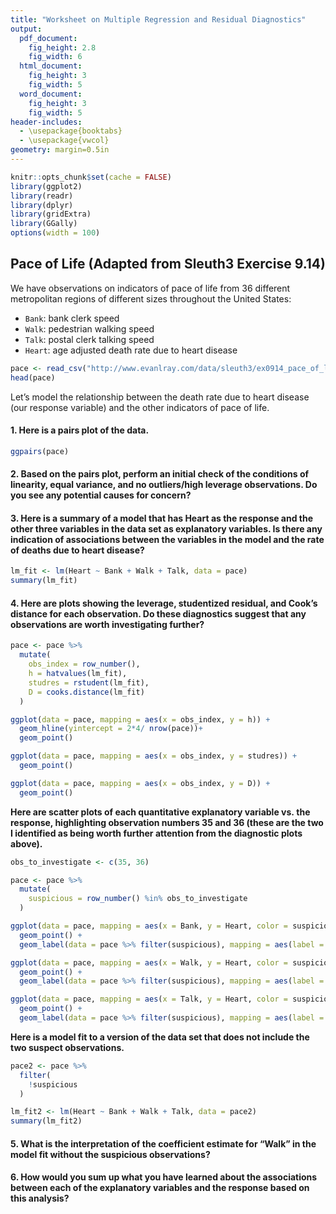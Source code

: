 ```yaml
---
title: "Worksheet on Multiple Regression and Residual Diagnostics"
output:
  pdf_document:
    fig_height: 2.8
    fig_width: 6
  html_document:
    fig_height: 3
    fig_width: 5
  word_document:
    fig_height: 3
    fig_width: 5
header-includes:
  - \usepackage{booktabs}
  - \usepackage{vwcol}
geometry: margin=0.5in
---
```


```r
knitr::opts_chunk$set(cache = FALSE)
library(ggplot2)
library(readr)
library(dplyr)
library(gridExtra)
library(GGally)
options(width = 100)
```

## Pace of Life (Adapted from Sleuth3 Exercise 9.14)

We have observations on indicators of pace of life from 36 different metropolitan regions of different sizes throughout the United States:

* `Bank`: bank clerk speed
* `Walk`: pedestrian walking speed
* `Talk`: postal clerk talking speed
* `Heart`: age adjusted death rate due to heart disease

```r
pace <- read_csv("http://www.evanlray.com/data/sleuth3/ex0914_pace_of_life.csv")
head(pace)
```

Let's model the relationship between the death rate due to heart disease (our response variable) and the other indicators of pace of life.

#### 1. Here is a pairs plot of the data.

```r
ggpairs(pace)
```

#### 2. Based on the pairs plot, perform an initial check of the conditions of linearity, equal variance, and no outliers/high leverage observations.  Do you see any potential causes for concern?

\newpage

#### 3. Here is a summary of a model that has Heart as the response and the other three variables in the data set as explanatory variables.  Is there any indication of associations between the variables in the model and the rate of deaths due to heart disease?

```r
lm_fit <- lm(Heart ~ Bank + Walk + Talk, data = pace)
summary(lm_fit)
```

\newpage

#### 4. Here are plots showing the leverage, studentized residual, and Cook's distance for each observation.  Do these diagnostics suggest that any observations are worth investigating further?

```r
pace <- pace %>%
  mutate(
    obs_index = row_number(),
    h = hatvalues(lm_fit),
    studres = rstudent(lm_fit),
    D = cooks.distance(lm_fit)
  )

ggplot(data = pace, mapping = aes(x = obs_index, y = h)) +
  geom_hline(yintercept = 2*4/ nrow(pace))+
  geom_point()

ggplot(data = pace, mapping = aes(x = obs_index, y = studres)) +
  geom_point()

ggplot(data = pace, mapping = aes(x = obs_index, y = D)) +
  geom_point()
```

\newpage

**Here are scatter plots of each quantitative explanatory variable vs. the response, highlighting observation numbers 35 and 36 (these are the two I identified as being worth further attention from the diagnostic plots above).**

```r
obs_to_investigate <- c(35, 36)

pace <- pace %>%
  mutate(
    suspicious = row_number() %in% obs_to_investigate
  )

ggplot(data = pace, mapping = aes(x = Bank, y = Heart, color = suspicious)) +
  geom_point() +
  geom_label(data = pace %>% filter(suspicious), mapping = aes(label = obs_index))

ggplot(data = pace, mapping = aes(x = Walk, y = Heart, color = suspicious)) +
  geom_point() +
  geom_label(data = pace %>% filter(suspicious), mapping = aes(label = obs_index))

ggplot(data = pace, mapping = aes(x = Talk, y = Heart, color = suspicious)) +
  geom_point() +
  geom_label(data = pace %>% filter(suspicious), mapping = aes(label = obs_index))
```

\newpage

**Here is a model fit to a version of the data set that does not include the two suspect observations.**

```r
pace2 <- pace %>%
  filter(
    !suspicious
  )

lm_fit2 <- lm(Heart ~ Bank + Walk + Talk, data = pace2)
summary(lm_fit2)
```

#### 5. What is the interpretation of the coefficient estimate for "Walk" in the model fit without the suspicious observations?

\vspace{6cm}

#### 6. How would you sum up what you have learned about the associations between each of the explanatory variables and the response based on this analysis?

